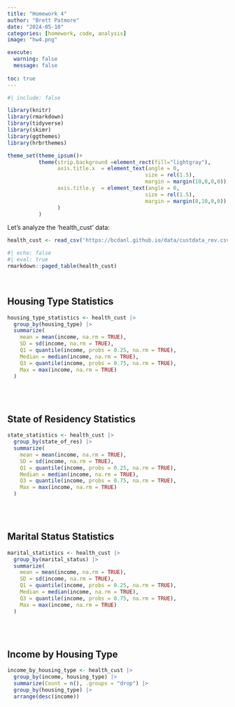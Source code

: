 ```yaml
---
title: "Homework 4"
author: "Brett Patmore"
date: "2024-05-10"
categories: [homework, code, analysis]
image: "hw4.png"

execute: 
  warning: false
  message: false
  
toc: true
---
```

```r
#| include: false

library(knitr)
library(rmarkdown)
library(tidyverse)
library(skimr)
library(ggthemes)
library(hrbrthemes)

theme_set(theme_ipsum()+
          theme(strip.background =element_rect(fill="lightgray"),
                axis.title.x  = element_text(angle = 0,
                                            size = rel(1.5),
                                            margin = margin(10,0,0,0)),
                axis.title.y  = element_text(angle = 0,
                                            size = rel(1.5),
                                            margin = margin(0,10,0,0))
                )
          )
```

Let's analyze the 'health_cust' data:

```r
health_cust <- read_csv('https://bcdanl.github.io/data/custdata_rev.csv')
```

```r
#| echo: false
#| eval: true
rmarkdown::paged_table(health_cust)
```

<br>

## Housing Type Statistics
```r
housing_type_statistics <- health_cust |> 
  group_by(housing_type) |> 
  summarize(
    mean = mean(income, na.rm = TRUE),
    SD = sd(income, na.rm = TRUE),
    Q1 = quantile(income, probs = 0.25, na.rm = TRUE),
    Median = median(income, na.rm = TRUE),
    Q3 = quantile(income, probs = 0.75, na.rm = TRUE), 
    Max = max(income, na.rm = TRUE)
  )
```

<br><br>

## State of Residency Statistics
```r
state_statistics <- health_cust |> 
  group_by(state_of_res) |> 
  summarize(
    mean = mean(income, na.rm = TRUE),
    SD = sd(income, na.rm = TRUE),
    Q1 = quantile(income, probs = 0.25, na.rm = TRUE),
    Median = median(income, na.rm = TRUE),
    Q3 = quantile(income, probs = 0.75, na.rm = TRUE), 
    Max = max(income, na.rm = TRUE)
  )
```

<br><br>

## Marital Status Statistics
```r
marital_statistics <- health_cust |> 
  group_by(marital_status) |> 
  summarize(
    mean = mean(income, na.rm = TRUE),
    SD = sd(income, na.rm = TRUE),
    Q1 = quantile(income, probs = 0.25, na.rm = TRUE),
    Median = median(income, na.rm = TRUE),
    Q3 = quantile(income, probs = 0.75, na.rm = TRUE), 
    Max = max(income, na.rm = TRUE)
  )
```

<br><br>

## Income by Housing Type
```r
income_by_housing_type <- health_cust |> 
  group_by(income, housing_type) |> 
  summarize(Count = n(), .groups = "drop") |> 
  group_by(housing_type) |> 
  arrange(desc(income))
```

